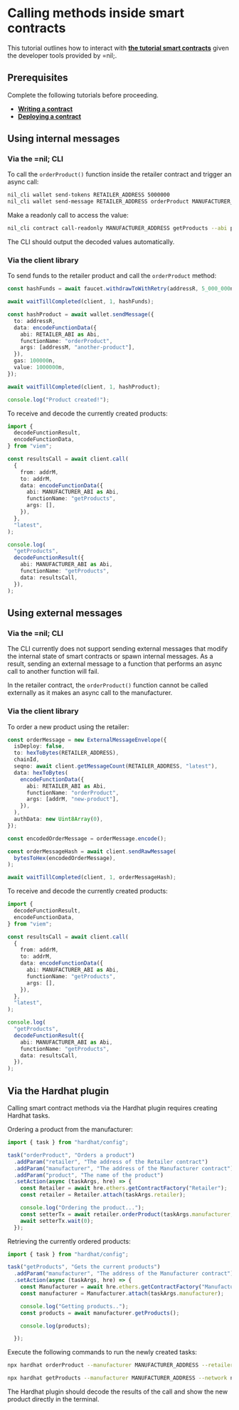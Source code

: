 
# Calling methods inside smart contracts

This tutorial outlines how to interact with [**the tutorial smart contracts**](writing-a-contract.mdx) given the developer tools provided by =nil;.

## Prerequisites

Complete the following tutorials before proceeding.

* [**Writing a contract**](writing-a-contract.mdx)
* [**Deploying a contract**](deploying-a-contract.mdx)

## Using internal messages

### Via the =nil; CLI

To call the `orderProduct()` function inside the retailer contract and trigger an async call:

```bash
nil_cli wallet send-tokens RETAILER_ADDRESS 5000000
nil_cli wallet send-message RETAILER_ADDRESS orderProduct MANUFACTURER_ADDRESS new-product --abi path/to/Retailer.abi
```

Make a readonly call to access the value:

```bash
nil_cli contract call-readonly MANUFACTURER_ADDRESS getProducts --abi path/to/Manufacturer.abi
```

The CLI should output the decoded values automatically.

### Via the client library

To send funds to the retailer product and call the `orderProduct` method:

```ts showLineNumbers
const hashFunds = await faucet.withdrawToWithRetry(addressR, 5_000_000n);

await waitTillCompleted(client, 1, hashFunds);

const hashProduct = await wallet.sendMessage({
  to: addressR,
  data: encodeFunctionData({
    abi: RETAILER_ABI as Abi,
    functionName: "orderProduct",
    args: [addressM, "another-product"],
  }),
  gas: 100000n,
  value: 1000000n,
});

await waitTillCompleted(client, 1, hashProduct);

console.log("Product created!");
```

To receive and decode the currently created products:

```ts showLineNumbers
import {
  decodeFunctionResult,
  encodeFunctionData,
} from "viem";

const resultsCall = await client.call(
  {
    from: addrM,
    to: addrM,
    data: encodeFunctionData({
      abi: MANUFACTURER_ABI as Abi,
      functionName: "getProducts",
      args: [],
    }),
  },
  "latest",
);

console.log(
  "getProducts",
  decodeFunctionResult({
    abi: MANUFACTURER_ABI as Abi,
    functionName: "getProducts",
    data: resultsCall,
  }),
);
```

## Using external messages

### Via the =nil; CLI

The CLI currently does not support sending external messages that modify the internal state of smart contracts or spawn internal messages. As a result, sending an external message to a function that performs an async call to another function will fail. 

In the retailer contract, the `orderProduct()` function cannot be called externally as it makes an async call to the manufacturer.

### Via the client library

To order a new product using the retailer:

```ts showLineNumbers
const orderMessage = new ExternalMessageEnvelope({
  isDeploy: false,
  to: hexToBytes(RETAILER_ADDRESS),
  chainId,
  seqno: await client.getMessageCount(RETAILER_ADDRESS, "latest"),
  data: hexToBytes(
    encodeFunctionData({
      abi: RETAILER_ABI as Abi,
      functionName: "orderProduct",
      args: [addrM, "new-product"],
    }),
  ),
  authData: new Uint8Array(0),
});

const encodedOrderMessage = orderMessage.encode();

const orderMessageHash = await client.sendRawMessage(
  bytesToHex(encodedOrderMessage),
);

await waitTillCompleted(client, 1, orderMessageHash);
```

To receive and decode the currently created products:

```ts showLineNumbers
import {
  decodeFunctionResult,
  encodeFunctionData,
} from "viem";

const resultsCall = await client.call(
  {
    from: addrM,
    to: addrM,
    data: encodeFunctionData({
      abi: MANUFACTURER_ABI as Abi,
      functionName: "getProducts",
      args: [],
    }),
  },
  "latest",
);

console.log(
  "getProducts",
  decodeFunctionResult({
    abi: MANUFACTURER_ABI as Abi,
    functionName: "getProducts",
    data: resultsCall,
  }),
);
```

## Via the Hardhat plugin

Calling smart contract methods via the Hardhat plugin requires creating Hardhat tasks.

Ordering a product from the manufacturer:

```typescript showLineNumbers
import { task } from "hardhat/config";

task("orderProduct", "Orders a product")
  .addParam("retailer", "The address of the Retailer contract")
  .addParam("manufacturer", "The address of the Manufacturer contract")
  .addParam("product", "The name of the product")
  .setAction(async (taskArgs, hre) => {
    const Retailer = await hre.ethers.getContractFactory("Retailer");
    const retailer = Retailer.attach(taskArgs.retailer);

    console.log("Ordering the product...");
    const setterTx = await retailer.orderProduct(taskArgs.manufacturer, taskArgs.product);
    await setterTx.wait(0);
  });
```

Retrieving the currently ordered products:

```typescript showLineNumbers
import { task } from "hardhat/config";

task("getProducts", "Gets the current products")
  .addParam("manufacturer", "The address of the Manufacturer contract")
  .setAction(async (taskArgs, hre) => {
    const Manufacturer = await hre.ethers.getContractFactory("Manufacturer");
    const manufacturer = Manufacturer.attach(taskArgs.manufacturer);

    console.log("Getting products..");
    const products = await manufacturer.getProducts();

    console.log(products);

  });
```

Execute the following commands to run the newly created tasks:

```bash
npx hardhat orderProduct --manufacturer MANUFACTURER_ADDRESS --retailer RETAILER_ADDRESS --product PRODUCT_NAME --network nil
```

```bash
npx hardhat getProducts --manufacturer MANUFACTURER_ADDRESS --network nil
```

The Hardhat plugin should decode the results of the call and show the new product directly in the terminal.

